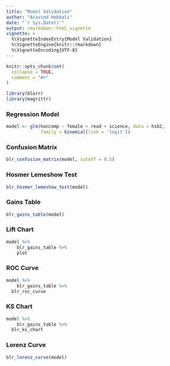 ```yaml
---
title: "Model Validation"
author: "Aravind Hebbali"
date: "`r Sys.Date()`"
output: rmarkdown::html_vignette
vignette: >
  %\VignetteIndexEntry{Model Validation}
  %\VignetteEngine{knitr::rmarkdown}
  %\VignetteEncoding{UTF-8}
---
```


```r
knitr::opts_chunk$set(
  collapse = TRUE,
  comment = "#>"
)
```

```r
library(blorr)
library(magrittr)
```

### Regression Model

```r
model <- glm(honcomp ~ female + read + science, data = hsb2,
             family = binomial(link = 'logit'))
```

### Confusion Matrix

```r
blr_confusion_matrix(model, cutoff = 0.5)
```

### Hosmer Lemeshow Test

```r
blr_hosmer_lemeshow_test(model)
```


### Gains Table

```r
blr_gains_table(model)
```

### Lift Chart

```r
model %>%
	blr_gains_table %>%
	plot
```


### ROC Curve

```r
model %>%
	blr_gains_table %>%
  blr_roc_curve
```

### KS Chart

```r
model %>%
	blr_gains_table %>%
  blr_ks_chart
```

### Lorenz Curve

```r
blr_lorenz_curve(model)
```

